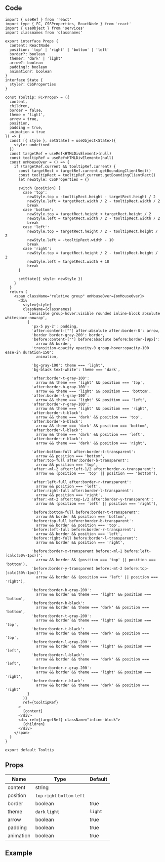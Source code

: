 
## Code

```tsx title="components/Tooltip/index.tsx"
import { useRef } from 'react'
import type { FC, CSSProperties, ReactNode } from 'react'
import { useObject } from 'services'
import classnames from 'classnames'

export interface Props {
  content: ReactNode
  position: 'top' | 'right' | 'bottom' | 'left'
  border?: boolean
  theme?: 'dark' | 'light'
  arrow?: boolean
  padding?: boolean
  animation?: boolean
}
interface State {
  style?: CSSProperties
}

const Tooltip: FC<Props> = ({
  content,
  children,
  border = false,
  theme = 'light',
  arrow = true,
  position,
  padding = true,
  animation = true
}) => {
  const [{ style }, setState] = useObject<State>({
    style: undefined
  })
  const targetRef = useRef<HTMLDivElement>(null)
  const tooltipRef = useRef<HTMLDivElement>(null)
  const onMouseOver = () => {
    if (targetRef.current && tooltipRef.current) {
      const targetRect = targetRef.current.getBoundingClientRect()
      const tooltipRect = tooltipRef.current.getBoundingClientRect()
      let newStyle: CSSProperties = {}

      switch (position) {
        case 'top':
          newStyle.top = -tooltipRect.height - targetRect.height / 2
          newStyle.left = targetRect.width / 2 - tooltipRect.width / 2
          break
        case 'bottom':
          newStyle.top = targetRect.height + targetRect.height / 2
          newStyle.left = targetRect.width / 2 - tooltipRect.width / 2
          break
        case 'left':
          newStyle.top = targetRect.height / 2 - tooltipRect.height / 2
          newStyle.left = -tooltipRect.width - 10
          break
        case 'right':
          newStyle.top = targetRect.height / 2 - tooltipRect.height / 2
          newStyle.left = targetRect.width + 10
          break
      }

      setState({ style: newStyle })
    }
  }
  return (
    <span className="relative group" onMouseOver={onMouseOver}>
      <div
        style={style}
        className={classnames(
          'invisible group-hover:visible rounded inline-block absolute whitespace-nowrap',
          {
            'px-5 py-2': padding,
            'after:content-[""] after:absolute after:border-8': arrow,
            'border border-gray-200': border,
            'before:content-[""] before:absolute before:border-[9px]':
              arrow && border,
            'transition-opacity opacity-0 group-hover:opacity-100 ease-in duration-150':
              animation,

            'bg-gray-100': theme === 'light',
            'bg-black text-white': theme === 'dark',

            'after:border-t-gray-100':
              arrow && theme === 'light' && position === 'top',
            'after:border-b-gray-100':
              arrow && theme === 'light' && position === 'bottom',
            'after:border-l-gray-100':
              arrow && theme === 'light' && position === 'left',
            'after:border-r-gray-100':
              arrow && theme === 'light' && position === 'right',
            'after:border-t-black':
              arrow && theme === 'dark' && position === 'top',
            'after:border-b-black':
              arrow && theme === 'dark' && position === 'bottom',
            'after:border-l-black':
              arrow && theme === 'dark' && position === 'left',
            'after:border-r-black':
              arrow && theme === 'dark' && position === 'right',

            'after:bottom-full after:border-t-transparent':
              arrow && position === 'bottom',
            'after:top-full after:border-b-transparent':
              arrow && position === 'top',
            'after:-ml-2 after:left-1/2 after:border-x-transparent':
              arrow && (position === 'top' || position === 'bottom'),

            'after:left-full after:border-r-transparent':
              arrow && position === 'left',
            'after:right-full after:border-l-transparent':
              arrow && position === 'right',
            'after:-mt-2 after:top-1/2 after:border-y-transparent':
              arrow && (position === 'left' || position === 'right'),

            'before:bottom-full before:border-t-transparent':
              arrow && border && position === 'bottom',
            'before:top-full before:border-b-transparent':
              arrow && border && position === 'top',
            'before:left-full before:border-r-transparent':
              arrow && border && position === 'left',
            'before:right-full before:border-l-transparent':
              arrow && border && position === 'right',

            'before:border-x-transparent before:-ml-2 before:left-[calc(50%-1px)]':
              arrow && border && (position === 'top' || position === 'bottom'),
            'before:border-y-transparent before:-mt-2 before:top-[calc(50%-1px)]':
              arrow && border && (position === 'left' || position === 'right'),

            'before:border-b-gray-200':
              arrow && border && theme === 'light' && position === 'bottom',
            'before:border-b-black':
              arrow && border && theme === 'dark' && position === 'bottom',
            'before:border-t-gray-200':
              arrow && border && theme === 'light' && position === 'top',
            'before:border-t-black':
              arrow && border && theme === 'dark' && position === 'top',
            'before:border-l-gray-200':
              arrow && border && theme === 'light' && position === 'left',
            'before:border-l-black':
              arrow && border && theme === 'dark' && position === 'left',
            'before:border-r-gray-200':
              arrow && border && theme === 'light' && position === 'right',
            'before:border-r-black':
              arrow && border && theme === 'dark' && position === 'right'
          }
        )}
        ref={tooltipRef}
      >
        {content}
      </div>
      <div ref={targetRef} className="inline-block">
        {children}
      </div>
    </span>
  )
}

export default Tooltip
```

## Props

| Name                 | Type                          | Default |
| -------------------- | ----------------------------- | ------- |
| content<Required />  | string                        |         |
| position<Required /> | `top` `right` `bottom` `left` |         |
| border               | boolean                       | true    |
| theme                | `dark` `light`                | `light` |
| arrow                | boolean                       | true    |
| padding              | boolean                       | true    |
| animation            | boolean                       | true    |

## Example

<Codesandbox name="tooltip" />
